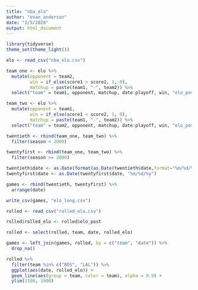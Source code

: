 ```yaml
---
title: "nba_elo"
author: "evan_anderson"
date: "2/5/2020"
output: html_document
---
```


```r
library(tidyverse)
theme_set(theme_light())

elo <- read_csv("nba_elo.csv")

team_one <- elo %>% 
  mutate(opponent = team2,
         win = if_else(score1 > score2, 1, 0),
         matchup = paste(team1, "-", team2)) %>%
  select("team" = team1, opponent, matchup, date:playoff, win, "elo_post" = elo1_post, "pts_scored" = score1, "pts_allowed" = score2)

team_two <- elo %>% 
  mutate(opponent = team1,
         win = if_else(score1 < score2, 1, 0),
         matchup = paste(team1, "-", team2)) %>%
  select("team" = team2, opponent, matchup, date:playoff, win, "elo_post" = elo2_post, "pts_scored" = score2, "pts_allowed" = score1)

twentieth <- rbind(team_one, team_two) %>% 
  filter(season < 2000)

twentyfirst <- rbind(team_one, team_two) %>% 
  filter(season >= 2000)

twentieth$date <- as.Date(format(as.Date(twentieth$date,format="%m/%d/%y"), "19%y%m%d"), "%Y%m%d")
twentyfirst$date <- as.Date(twentyfirst$date, "%m/%d/%y")

games <- rbind(twentieth, twentyfirst) %>% 
  arrange(date)

write_csv(games, "elo_long.csv")
```

```r
rolled <- read_csv("rolled_elo.csv")

rolled$rolled_elo <- rolled$elo_post

rolled <- select(rolled, team, date, rolled_elo)

games <- left_join(games, rolled, by = c("team", "date")) %>% 
  drop_na()
```

```r

rolled %>% 
  filter(team %in% c("BOS", "LAL")) %>% 
  ggplot(aes(date, rolled_elo)) +
  geom_line(aes(group = team, color = team), alpha = 0.9) +
  ylim(1100, 1900)
```

